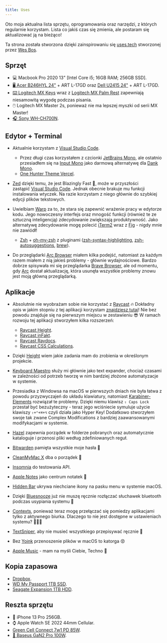 ```yaml
---
title: Uses
---
```


Oto moja aktualna lista sprzętu, oprogramowania oraz narzędzi, z których regularnie korzystam. Lista co jakiś czas się zmienia, ale postaram się aktualizować ją na bieżąco!

Ta strona została stworzona dzięki zainspirowaniu się [uses.tech](https://uses.tech/) stworzonej przez [Wes Bos](https://wesbos.com/).

## Sprzęt

- 💻 Macbook Pro 2020 13" \[Intel Core i5; 16GB RAM; 256GB SSD].
- [🖥️ Acer B246HYL 24"](https://www.acer.com/pl-pl/monitors/business/b6/pdp/UM.QB6EE.A05) + ART L-17GD oraz [Dell U2415 24"](https://www1.la.dell.com/content/products/productdetails.aspx/dell-u2415?c=ag&cs=agdhs1&l=en&s=dhs&~tab=specstab) + ART L-17GD.
- [⌨️ Logitech MX Keys](https://www.logitech.com/pl-pl/products/keyboards/mx-keys-wireless-keyboard.html) wraz z [Logitech MX Palm Rest](https://www.logitech.com/pl-pl/products/keyboards/mx-palm-rest.956-000001.html) zapewniają niesamowitą wygodę podczas pisania.
- 🖱️ Logitech MX Master 2s, ponieważ nie ma lepszej myszki od serii MX Master!
- [🎧 Sony WH-CH700N](https://www.sony.pl/electronics/sluchawki-palak-na-glowe/wh-ch700n).

## Edytor + Terminal

- Aktualnie korzystam z [Visual Studio Code](https://code.visualstudio.com/).

  - Przez długi czas korzystałem z czcionki [JetBrains Mono](https://www.jetbrains.com/lp/mono/), ale ostatnio przesiadłem się na [Input Mono](https://input.djr.com/) jako darmową alternatywę dla [Dank Mono](https://philpl.gumroad.com/l/dank-mono).
  - [One Hunter Theme Vercel](https://marketplace.visualstudio.com/items?itemName=RaillyHugo.one-hunter).

- [Zed](https://zed.dev/) dzięki temu, że jest Blazingly Fast 🚀, może w przyszłości zastąpić [Visual Studio Code](https://code.visualstudio.com/). Jednak obecnie brakuje mu funkcji instalowania wtyczek. Na razie korzystam z niego głównie do szybkiej edycji plików tekstowych.
- Uwielbiam [Warp](https://www.warp.dev/) za to, że stara się zapewnić wrażenie pracy w edytorze kodu. Jego nowoczesny interfejs oraz mnogość funkcji (również te ze sztuczną inteligencją) zdecydowanie zwiększają produktywność. Jako alternatywę zdecydowanie mogę polecić [iTerm2](https://iterm2.com/) wraz z [Fig](https://fig.io/) - nigdy mnie nie zawiódł!

  - [Zsh](https://www.zsh.org/) + [oh-my-zsh](https://ohmyz.sh/) z pluginami ([zsh-syntax-highlighting](https://github.com/zsh-users/zsh-syntax-highlighting), [zsh-autosuggestions](https://github.com/zsh-users/zsh-autosuggestions), [brew](https://brew.sh/index_pl)).

- Do przeglądarki [Arc Browser](https://arc.net/) miałem kilka podejść, natomiast za każdym razem miałem z nią jakieś problemy - głównie wydajnościowe. Bardzo dobrze spisywała mi się przeglądarka [Brave Browser](https://brave.com/pl/), ale od momentu, gdy [Arc](https://arc.net/) dostał aktualizację, która usunęła wszystkie problemy znowu jest moją główną przeglądarką.

## Aplikacje

- Absolutnie nie wyobrażam sobie nie korzystać z [Raycast](https://www.raycast.com/) 🔥 Dokładny opis w jakim stopniu z tej aplikacji korzystam [znajdziesz tutaj](https://www.raycast.com/community-stories/jakub-soboczynski)! Nie bez powodu znajduje się na pierwszym miejscu w zestawieniu 😎 W ramach rozwoju tej aplikacji stworzyłem kilka rozszerzeń:

  - [Raycast Height](https://www.raycast.com/teziovsky/height).
  - [Raycast inFakt](https://www.raycast.com/teziovsky/infakt).
  - [Raycast Raydocs](https://www.raycast.com/teziovsky/raydocs).
  - [Raycast CSS Calculations](https://www.raycast.com/teziovsky/css-calculations).

- Dzięki [Height](https://height.app/?home) wiem jakie zadania mam do zrobienia w określonym projekcie.
- [Keyboard Maestro](https://www.keyboardmaestro.com/main/) służy mi głównie jako text expander, chociaż czasami w zależności od potrzeb tworzę w nim bardziej złożone automatyzacje w systemie.
- Przesiadka z Windowsa na macOS w pierwszych dniach nie była łatwa z powodu przyzwyczajeń do układu klawiatury, natomiast [Karabiner-Elements](https://karabiner-elements.pqrs.org/) rozwiązał te problemy. Dzięki niemu klawisz `⇪ Caps Lock` przestał być bezużyteczny - teraz jego wciśniecie symuluje użycie klawiszy `⇧+⌃+⌘+⌥` czyli działa jako Hyper Key! Dodatkowo stworzyłem swoje tak zwane Complex Modifications z bardziej zaawansowanymi modifykacjami w systemie.
- [Hazel](https://www.noodlesoft.com/) zapewnia porządek w folderze pobranych oraz automatycznie kataloguje i przenosi pliki według zdefiniowanych reguł.
- [Bitwarden](https://bitwarden.com/) pamięta wszystkie moje hasła 🔐
- [CleanMyMac X](https://cleanmymac.com/pl) dba o porządek 🧹
- [Insomnia](https://insomnia.rest/) do testowania API.
- [Apple Notes](https://apps.apple.com/us/app/notes/id1110145109) jako centrum notatek 📔
- [Hidden Bar](https://apps.apple.com/us/app/hidden-bar/id1452453066) ukrywa niechciane ikony na pasku menu w systemie macOS.
- Dzięki [Bluesnooze](https://github.com/odlp/bluesnooze) już nie muszę ręcznie rozłączać słuchawek bluetooth podczas usypiania systemu 👀
- [Contexts](https://contexts.co/), ponieważ teraz mogę przełączać się pomiedzy aplikacjami tylko z aktywnego biurka. Dlaczego to nie jest dostępne w ustawieniach systemu? 🤷🏼‍♂️
- [TextSniper](https://textsniper.app/), aby nie musieć wszystkiego przepisywać ręcznie 🙈
- Bez [Yoink](https://apps.apple.com/pl/app/yoink-improved-drag-and-drop/id457622435?l=pl&mt=12) przenoszenie plików w macOS to katorga 😡
- [Apple Music](https://www.apple.com/pl/apple-music/) - mam na myśli Ciebie, Techno 🖤

## Kopia zapasowa

- [Dropbox](https://www.dropbox.com/).
- [WD My Passport 1TB SSD](https://www.westerndigital.com/pl-pl/products/portable-drives/wd-my-passport-usb-3-2-ssd#WDBAGF0010BBL-WESN).
- [Seagate Expansion 1TB HDD](https://www.seagate.com/pl/pl/products/external-hard-drives/expansion-external-drives/).

## Reszta sprzętu

- 📱 iPhone 13 Pro 256GB.
- ⌚ Apple Watch SE 2022 44mm Cellular.
- [Green Cell Connect 7w1 PD 85W](https://greencell.global/pl/huby-usb-c/4943-green-cell-gc-connect-hub-usb-c-pd-85w-7w1-3xusb-a-31-hdmi-4k-60hz-sd-microsd-do-apple-macbook-m1m2-lenovo-x1-asus-dell-xps.html).
- [🔌 Baseus GaN2 Pro 100W](https://e-baseus.com/product-pol-3502-Baseus-GaN2-Pro-Ladowarka-sieciowa-4x-USB-USB-C-QC-4-0-PD-Huawei-SCP-Samsung-AFC-100W-kabel.html).
